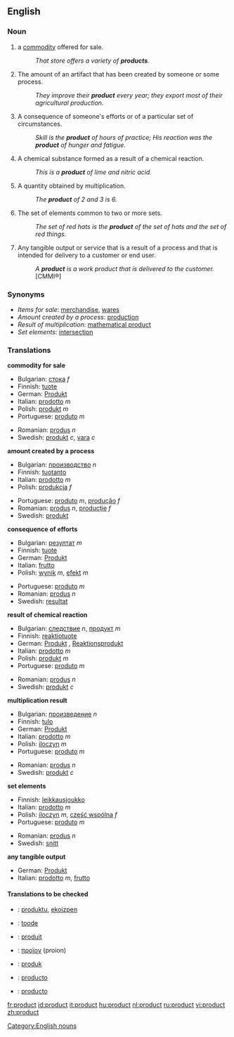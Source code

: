 ==English==

===Noun===
{{en-noun}}

# a [[commodity]] offered for sale.
#: ''That store offers a variety of '''products'''.''
# The amount of an artifact that has been created by someone or some process.
#: ''They improve their '''product''' every year; they export most of their agricultural production.''
# A consequence of someone's efforts or of a particular set of circumstances.
#: ''Skill is the '''product''' of hours of practice; His reaction was the '''product''' of hunger and fatigue.''
# A chemical substance formed as a result of a chemical reaction.
#: ''This is a '''product''' of lime and nitric acid.''
# {{math}} A quantity obtained by multiplication.
#: ''The '''product''' of 2 and 3 is 6.''
# The set of elements common to two or more sets.
#: ''The set of red hats is the '''product''' of the set of hats and the set of red things.''
# Any tangible output or service that is a result of a process and that is intended for delivery to a customer or end user. 
#: ''A '''product''' is a work product that is delivered to the customer.'' [CMMI®]

===Synonyms===
*''Items for sale'': [[merchandise]], [[wares]]
*''Amount created by a process'': [[production]]
*''Result of multiplication'': [[mathematical product]]
*''Set elements'': [[intersection]]

===Translations===
'''commodity for sale'''
{{top}}
*Bulgarian: [[стока]] ''f''
*Finnish: [[tuote]]
*German: [[Produkt]] {{n}}
*Italian: [[prodotto]] ''m''
*Polish: [[produkt]] ''m''
*Portuguese: [[produto]] ''m''
{{mid}}
*Romanian: [[produs]] ''n''
*Swedish: [[produkt]] ''c'', [[vara]] ''c''
{{bottom}}

'''amount created by a process'''
{{top}}
*Bulgarian: [[производство]] ''n''
*Finnish: [[tuotanto]]
*Italian: [[prodotto]] ''m''
*Polish: [[produkcja]] ''f''
{{mid}}
*Portuguese: [[produto]] ''m'', [[produção]] ''f''
*Romanian: [[produs]] ''n'', [[producţie]] ''f''
*Swedish: [[produkt]] {{c}}
{{bottom}}

'''consequence of efforts'''
{{top}}
*Bulgarian: [[резултат]] ''m''
*Finnish: [[tuote]]
*German: [[Produkt]] {{n}}
*Italian: [[frutto]] {{m}}
*Polish: [[wynik]] ''m'', [[efekt]] ''m''
{{mid}}
*Portuguese: [[produto]] ''m''
*Romanian: [[produs]] ''n''
*Swedish: [[resultat]] {{n}}
{{bottom}}

'''result of chemical reaction'''
{{top}}
*Bulgarian: [[следствие]] ''n'', [[продукт]] ''m''
*Finnish: [[reaktiotuote]]
*German: [[Produkt]] {{n}}, [[Reaktionsprodukt]] {{n}}
*Italian: [[prodotto]] ''m''
*Polish: [[produkt]] ''m''
*Portuguese: [[produto]] ''m''
{{mid}}
*Romanian: [[produs]] ''n''
*Swedish: [[produkt]] ''c''
{{bottom}}

'''multiplication result'''
{{top}}
*Bulgarian: [[произведение]] ''n''
*Finnish: [[tulo]]
*German: [[Produkt]] {{n}}
*Italian: [[prodotto]] ''m''
*Polish: [[iloczyn]] ''m''
*Portuguese: [[produto]] ''m''
{{mid}}
*Romanian: [[produs]] ''n''
*Swedish: [[produkt]] ''c''
{{bottom}}

'''set elements'''
{{top}}
*Finnish: [[leikkausjoukko]]
*Italian: [[prodotto]] ''m''
*Polish: [[iloczyn]] ''m'', [[część wspólna]] ''f''
*Portuguese: [[produto]] ''m''
{{mid}}
*Romanian: [[produs]] ''n''
*Swedish: [[snitt]] {{n}}
{{bottom}}

'''any tangible output'''
{{top}}
*German: [[Produkt]] {{n}}
*Italian: [[prodotto]] ''m'', [[frutto]] {{m}}
{{mid}}
{{bottom}}

====Translations to be checked====
{{checktrans}}
*{{ttbc|Basque}}: [[produktu]], [[ekoizpen]]
*{{ttbc|Estonian}}: [[toode]]
*{{ttbc|French}}: [[produit]] {{m}}
*{{ttbc|Greek}}: [[προϊον]] (proion)
*{{ttbc|Indonesian}}: [[produk]]
*{{ttbc|Interlingua}}: [[producto]]
*{{ttbc|Spanish}}: [[producto]] {{m}}

[[Category:English nouns]]

[[fr:product]]
[[id:product]]
[[it:product]]
[[hu:product]]
[[nl:product]]
[[ru:product]]
[[vi:product]]
[[zh:product]]